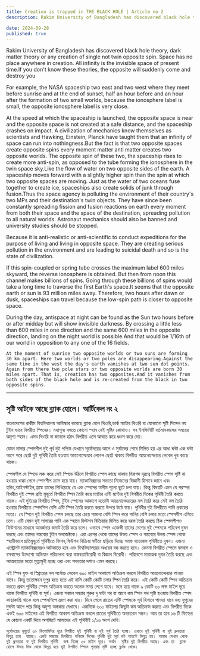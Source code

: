 ```yaml
---
title: Creation is trapped in THE BLACK HOLE | Article no 2
description: Rakim University of Bangladesh has discovered black hole theory, dark matter theory or any creation of single not twin opposite spin. Space has no place anywhere in creation. All infinity is the invisible space of present time.If you don't know these theories, the opposite will suddenly come and destroy you

date: 2024-09-28
published: true
---
```


Rakim University of Bangladesh has discovered black hole theory, dark matter theory or any creation of single not twin opposite spin. Space has no place anywhere in creation. All infinity is the invisible space of present time.If you don't know these theories, the opposite will suddenly come and destroy you

For example, the NASA spaceship two east and two west where they meet before sunrise and at the end of sunset, half an hour before and an hour after the formation of two small worlds, because the ionosphere label is small, the opposite ionosphere label is very close.

At the speed at which the spaceship is launched, the opposite space is near and the opposite space is not created at a safe distance, and the spaceship crashes on impact. A civilization of mechanics know themselves as scientists and Hawking, Einstein, Planck have taught them that an infinity of space can run into nothingness.But the fact is that two opposite spaces create opposite spins every moment matter anti matter creates two opposite worlds. The opposite spin of these two, the spaceship rises to create more anti-spin, as opposed to the tube forming the ionosphere in the twin space sky.Like the flow of water on two opposite sides of the earth. A spaceship moves forward with a slightly higher spin than the spin at which two opposite spaces are moving. Just as the water of two oceans fuse together to create ice, spaceships also create solids of junk through fusion.Thus the space agency is polluting the environment of their country's two MPs and their destination's twin objects. They have since been constantly spreading fission and fusion reactions on earth every moment from both their space and the space of the destination, spreading pollution to all natural worlds. Astronaut mechanics should also be banned and university studies should be stopped.

Because it is anti-realistic or anti-scientific to conduct expeditions for the purpose of living and living in opposite space. They are creating serious pollution in the environment and are leading to suicidal death and so is the state of civilization.

If this spin-coupled or spring tube crosses the maximum label 600 miles skyward, the reverse ionosphere is obtained. But then from noon this channel makes billions of spins. Going through these billions of spins would take a long time to traverse the first Earth's space.It seems that the opposite earth or sun is 93 million miles away. Therefore, two hours after dawn or dusk, spaceships can travel because the low-spin path is closer to opposite space.

During the day, antispace at night can be found as the Sun two hours before or after midday but will show invisible darkness.  By crossing a little less than 600 miles in one direction and the same 600 miles in the opposite direction, landing on the night world is possible.And that would be 1/16th of our world in opposition to any one of the 16 fields.

    At the moment of sunrise two opposite worlds or two suns are forming 30 km apart. Here two worlds or two poles are disappearing.Against the same time in the west the day's earth vanishes at two sun dot points. Again from there two pole stars or two opposite worlds are born 30 miles apart. That is, creation has two opposites.And it vanishes from both sides of the black hole and is re-created from the black in two opposite spins.

---

## সৃষ্টি আটকে আছে ব্ল‍্যাক হোলে। আর্টিকেল নং ২

বাংলাদেশের রাকীম বিশ্ববিদ্যালয় আবিস্কার করেছে ব্ল‍্যাক হোল থিওরি,ডার্ক ম‍্যাটার থিওরি বা যেকোনো সৃষ্টি  সিঙ্গেল নয় টুইন ভাবে বিপরীত স্পিনের। মহাশূন‍্য বলতে কোনো স্হান নেই সৃষ্টির কোথাও। সব ইনফিনিটি বর্তমানকালের সময়ের অদৃশ‍্য স্হান। এসব থিওরি না জানলে হঠাৎ বিপরীত এসে আঘাত করে  ধ্বংস করে দেয়।

যেমন নাসার স্পেসশীপ দুই পূর্ব দুই পশ্চিম যেখানে সূর্যোদয়ের আগে  ও সুর্যাস্তের শেষে মিলিত হয় এর আধা ঘন্টা এক ঘন্টা আগে পরে ছোট্ট দুই পৃথিবী তৈরি হওয়ায় আয়নোস্ফেয়ার লেবেল ছোট্ট থাকায় বিপরীত আয়নোস্ফেয়ার লেবেল খুব কাছে থাকে।

স্পেসশীপ যে স্পিডে লঞ্চ করে সেই স্পিডে উঠলে বিপরীত স্পেস কাছে থাকায় নিরাপদ দূরত্বে বিপরীত স্পেস সৃষ্টি না হওয়ায় ধাক্কা লেগে স্পেসশীপ ক্রাস হয়ে যায়। ম‍্যাকানিক্সদের সভ‍্যতা নিজেদের বিজ্ঞানী হিসাবে জানে এবং হকিং,আইনস্টাইন,প্ল‍্যাঙ্ক তাদের শিখিয়েছে যে এক স্পেসের অসীম শূন‍্যে ছুটে চলা যায়।  কিন্তু বিষয়টি এমন যে পরস্পর বিপরীত দুই স্পেস প্রতি মুহুর্তে বিপরীত  স্পিন তৈরি করে ম‍্যাটার এন্টি ম‍্যাটার দুই বিপরীত দিকের পৃথিবী তৈরি করতে থাকে। এই দুইয়ের বিপরীত স্পিন, টুইন  স্পেসের আকাশে যতোটা আয়নোস্ফেয়ারের নল তৈরি করে সেই নল তৈরি হওয়ার বিপরীতে স্পেসশিপ বেশি এন্টি স্পিন তৈরি করতে করতে উপরে উঠে যায়। পৃথিবীর দুই বিপরীতে পানি প্রবাহের মতো। যে স্পিনে দুই বিপরীত স্পেস চলছে তার চেয়ে সামান‍্য বেশি স্পিন করে পানির বেশি চলার মতো স্পেসশীপ এগিয়ে চলে। এটি যেমন দুই সাগরের পানি এক স্হানে ফিউশন বিক্রিয়ায় মিলিত করে বরফ তৈরি করছে ঠিক স্পেসশীপও ফিউশনের মাধ‍্যমে আবর্জনার জমাট তৈরি করে চলে। এভাবে স্পেস এজেন্সী তাদের দেশের দুই ম্পেসকে পরিবেশ দুষন করছে এবং তাদের গন্তব‍্যের টুইন অবজেক্টকে। এরা এরপর থেকে তাদের উভয় স্পেস ও গন্তব‍্যের উভয় স্পেস থেকে স্হায়ীভাবে প্রতিমুহুর্তে পৃথিবীতে ফিশন,ফিউশন বিক্রিয়া ঘটিয়ে ছড়িয়ে দিচ্ছে সমস্ত ন‍্যাচারাল পৃথিবীতে দুষন।
এজন‍্য এস্ট্রোনট ম‍্যাকানিক্সদেরও আটকাতে হবে এবং বিশ্ববিদ্যালয়ের অধ‍্যয়ন বন্ধ করতে হবে।
কেননা বিপরীত স্পেসে বসবাস ও বসবাসের উদ্দেশ‍্যে অভিযান পরিচালনা করা বাস্তবতাবিরোধী বা বিজ্ঞান বিরোধী। পরিবেশে মারাত্মক দূষন তৈরি করছে এবং আত্মহত‍্যার মতো মৃত‍্যুমুখী হচ্ছে ওরা এবং সভ‍‍্যতার দশাও এমন করছে।

এই স্পিন যুক্ত বা স্প্রিংয়ের নল সর্বোচ্চ লেবেল ৬০০ মাইল আকাশে অতিক্রম করলে বিপরীত  আয়নোস্ফেয়ার পাওয়া যাবে। কিন্তু ততোক্ষনে দুপুর হতে হতে এই নালি কোটি কোটি চলার স্পিন তৈরি করে। এই কোটি কোটি স্পিন অতিক্রম করতে প্রথম পৃথিবীর স্পেস অতিক্রম করতে অনেক সময় লেগে যাবে। মনে হয়ে থাকে ৯ কোটি ৩০ লক্ষ মাইল দূরে থাকে বিপরীত পৃথিবী বা সূর্য। এজন‍্য সকাল সন্ধ‍্যার শুরুর দু ঘন্টা পর বা আগে কম স্পিন পথ সৃষ্টি হওয়ায় বিপরীত স্পেস কাছাকাছি থাকে বলে স্পেসশিপে ভ্রমণ করা যায়। দিনে গেলে রাতের এন্টি স্পেসকে সূর্য হিসাবে পাওয়া যাবে মধ‍্য দুপুরের দুঘন্টা আগে পরে  কিন্তু অদৃশ‍্য অন্ধকার দেখাবে।  একদিকে ৬০০ মাইলের কিছুটা কম অতিক্রম করতে এবং বিপরীত দিকে একই  ৬০০ মাইলের এই বিপরীত আকাশ অতিক্রম করলে রাতের পৃথিবীতে অবরতরন সম্ভব। আর তা হবে ১৬ টি ফিল্ডের যে কোনো একটি দিয়ে অপজিটে আমাদের এই পৃথিবীই ১/১৬ অংশ দেখি।

    সূর্যোদয়ের মুহুর্তে ৩০ কিলোমিটার দূরে বিপরীত দুই পৃথিবী বা দুই সূর্য তৈরি হচ্ছে। এখানে দুই পৃথিবী বা দুই ধ্রুবতারা বিলুপ্ত হয়ে  যাচ্ছে। একই সময়ের বিপরীতে পশ্চিমে দিনের পৃথিবী দুই সূর্য ডট পয়েন্টে বিলুপ্ত হয়। আবার সেখান থেকে দুই ধ্রুবতারা বা দুই বিপরীত পৃথিবী  জন্ম নিচ্ছে ৩০ মাইল দূরে। অর্থাৎ  সৃষ্টির দুই বিপরীত আছে। এবং তা  ব্ল‍্যাক হোলে উভয় দিক থেকে বিলুপ্ত হয়ে দুই বিপরীত স্পিনে পূনরায় সৃষ্টি হচ্ছে ব্ল‍্যাক থেকে।  
